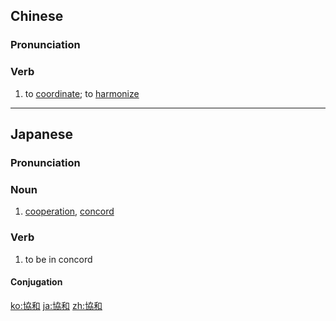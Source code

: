 {{also|协和}}
==Chinese==
{{zh-forms|s=协和}}

===Pronunciation===
{{zh-pron
|m=xiéhé
|c=hip3 wo4
|mn=hia̍p-hô
|cat=v
}}

===Verb===
{{zh-verb}}

# to [[coordinate]]; to [[harmonize]]

----

==Japanese==
{{ja-kanjitab|きょう|わ|yomi=on}}

===Pronunciation===
{{ja-pron|きょうわ|y=o}}

===Noun===
{{ja-noun|きょうわ}}

# [[cooperation]], [[concord]]

===Verb===
{{ja-verb-suru|tr=intrans|きょうわ}}

# to be in concord

====Conjugation====
{{ja-suru|きょうわ}}

[[ko:協和]]
[[ja:協和]]
[[zh:協和]]